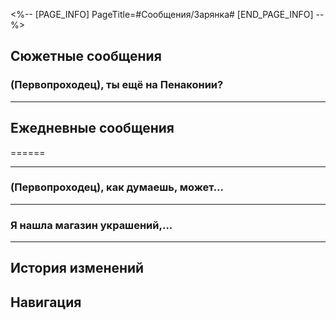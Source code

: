 <%-- [PAGE_INFO]
PageTitle=#Сообщения/Зарянка#
[END_PAGE_INFO] --%>
{{Сообщение Инфобокс
|id          = 1309
|Изображение = Персонаж Зарянка Иконка.png
|Тип         = Персонаж
|Отправитель = Зарянка
|ПодписьСоо  = Одолжим друг другу крылья.
|Фракция     = Пенакония
}}

==Сюжетные сообщения==
===(Первопроходец), ты ещё на Пенаконии?===
{{Сообщения
|условие_получения = 
|текст =
:'''Зарянка:''' (Первопроходец), ты ещё на Пенаконии?
:'''Зарянка:''' У меня к тебе просьба...
:{Выбор} Расскажи подробнее.
::'''(Первопроходец):''' Да.
::'''(Первопроходец):''' Что такое?
:{Выбор} Нет пока.
::'''(Первопроходец):''' Нет.
::'''(Первопроходец):''' Сможешь подождать?
:'''Зарянка:''' А, ну вообще это касается Большого театра.
:'''Зарянка:''' Наверняка ты знаешь, что клан Дубов обещал гарантировать безопасность посетителей. И всё это благодаря силе Порядка.
:'''Зарянка:''' Но сейчас на Пенаконии этой силы почти не осталось. А это значит, что умереть в нынешних грёзах вполне реально.
:'''Зарянка:''' Когда мы со старшим братом оказались на земле, я погрузилась во тьму беспамятства... Но когда очнулась, меня уже окружали медсёстры. Брата нигде не было.
:'''Зарянка:''' Я хотела узнать, всё ли с ним в порядке, но сёстры отказывались отвечать... Я уже в отчаянии, прошу тебя, пожалуйста, попробуй разузнать хоть что-нибудь в Большом театре.
:'''Зарянка:''' Пусть даже это будет незначительная зацепка.
:'''Зарянка:''' Мне сейчас очень
:'''Зарянка:''' очень страшно
:{Выбор} Не переживай, я разберусь.
::'''(Первопроходец):''' {{MC|ж=Поняла|м=Понял}}.
::'''(Первопроходец):''' Я что-нибудь придумаю, не переживай.
::'''(Первопроходец):''' {{MC|ж=Уверена|м=Уверен}}, с ним всё хорошо.
:{Выбор} Готовься к худшему.
::'''(Первопроходец):''' Ясно. Я помогу.
::'''(Первопроходец):''' Но не могу ничего обещать.
::'''(Первопроходец):''' Стоит подготовиться к худшему...
:'''Зарянка:''' ...
:'''Зарянка:''' Спасибо, (Первопроходец).
:'''Зарянка:''' Я безмерно тебе благодарна.
:'''Зарянка:''' Если найдёшь что-нибудь, приходи к билетной кассе.
:'''Зарянка:''' Буду ждать тебя в образе эрудроида в синем костюме. Так мы не привлечём внимание Гончих.
:'''Зарянка:''' Очень надеюсь на тебя...
}}
----

==Ежедневные сообщения==
======
{{Сообщения|текст =
:'''Зарянка:''' [[Файл:Стикер ГПП 07 Пом-Пом 01.png|80px]]
:'''Зарянка:''' (Первопроходец), как у тебя дела?
:{Выбор} Хорошо. А у тебя?
::'''(Первопроходец):''' Хорошо, а у тебя? Сильно занята?
::'''Зарянка:''' Почти закончила подготовку к выступлению, а сегодня как раз передышка.
:{Выбор} Мне знаменитость пишет!
::'''(Первопроходец):''' Ого! Мне знаменитость пишет! Вот так честь!
::'''Зарянка:''' [[Файл:Стикер ГПП 07 Пом-Пом 08.png|80px]]
::'''Зарянка:''' Это шутка такая? Мы же друзья...
:'''Зарянка:''' Я только что услышала блюзовую мелодию «Цветочная пустошь», мне показалось, что такая расслабляющая музыка отлично подойдёт экспрессу, и я решила поделиться. Надеюсь, тебе понравится.
:{Выбор} А что за мелодия?
::'''(Первопроходец):''' А что за мелодия?
::'''Зарянка:''' Ну... Это мелодия с ароматом трав.
:{Выбор} Что-то мне это напоминает.
::'''(Первопроходец):''' Что-то мне это напоминает.
::'''(Первопроходец):''' На экспрессе играл фонограф, и проводник сказала, что чувствует запах трав!
::'''Зарянка:''' Да! У меня похожее чувство.
:'''Зарянка:''' Если вслушаться, то можно представить себя посреди моря цветов... Вдали вращаются ветряные мельницы, а солнце, ярко сияющее на горизонте, заливает светом платье девушки... Как же красиво.
:{Выбор} Твои песни тоже прекрасны.
::'''(Первопроходец):''' Твои песни тоже прекрасны, они вдохновляют.
::'''Зарянка:''' Спасибо! На самом деле... я частенько беспокоюсь о том, смогу ли во время концерта выразить свои чувства.
::'''Зарянка:''' Твои слова меня успокоили. Я не оставлю попыток.
:{Выбор} Жду от тебя ещё песен.
::'''(Первопроходец):''' Замечательная музыка! С нетерпением жду от тебя ещё песен!
::'''Зарянка:''' Непременно!
::'''Зарянка:''' Если я ещё услышу хорошую музыку, обязательно с тобой поделюсь.
:{Выбор} Я тоже хочу писать песни!
::'''(Первопроходец):''' Я тоже хочу писать песни!
::'''Зарянка:''' [[Файл:Стикер ГПП 07 Пом-Пом 08.png|80px]]
::'''Зарянка:''' Почему нет! Если не возражаешь, мы можем писать вместе.
:'''Зарянка:''' Кстати, есть одно важное дело... Это может показаться неожиданным...
:{Выбор} [[Файл:Стикер ГПП 07 Пом-Пом 07.png|80px]]
:'''(Первопроходец):''' [[Файл:Стикер ГПП 07 Пом-Пом 07.png|80px]]
:'''Зарянка:''' У меня будет тур совсем рядом с Пенаконией, и я попросила дворецкого отправить VIP-билеты экипажу Звёздного экспресса.
:'''Зарянка:''' Репетиции отнимали всё моё время, и я боялась, что могу забыть, поэтому не сказала вам заранее. Пожалуйста, не обижайтесь.
:{Выбор} Как можно обижаться!
::'''(Первопроходец):''' Спасибо, Зарянка! Как мы можем на такое обижаться?
:{Выбор} Постараюсь прийти!
::'''(Первопроходец):''' Спасибо, Зарянка! Я очень постараюсь прийти!
:{Выбор} Все сон потеряли!
::'''(Первопроходец):''' Спасибо, Зарянка! Теперь все от волнения сон потеряли!
:'''Зарянка:''' Ладно, буду ждать вас на концерте.
}}
----

===(Первопроходец), как думаешь, может...===
{{Сообщения|текст =
:'''Зарянка:''' (Первопроходец), как думаешь, может ли птица со сломанными крыльями летать?
:{Выбор} Пока теплится жизнь, шансы всегда есть.
::'''(Первопроходец):''' Пока теплится жизнь, шансы всегда есть.
::'''Зарянка:''' Да, я тоже так думаю.
::'''Зарянка:''' Несколько дней назад я увидела птенчика со сломанным крылом. Это так печально.
:{Выбор} Сложно сказать.
::'''(Первопроходец):''' Сложно сказать. Надо по ситуации смотреть.
::'''Зарянка:''' Наверное... Судьба не предначертана с самого начала, а мимолётная встреча не определяет будущего.
::{Выбор} Что-то случилось?
::'''(Первопроходец):''' Что-то случилось?
::'''Зарянка:''' Несколько дней назад я увидела птенчика со сломанным крылом. Это так печально.
:'''Зарянка:''' Я забрала его домой и забочусь о нём. Надеюсь, он поправится.
:'''Зарянка:''' Мой брат рассказывал тебе историю о маленьком голубе гармонии?
:'''Зарянка:''' Несчастный маленький голубь - наше воспоминание из детства. Тогда мы впервые столкнулись с необходимостью делать выбор.
:{Выбор} Это грустная история.
::'''(Первопроходец):''' Да, эта грустная история сильно меня впечатлила.
:{Выбор} Не помню такого.
::'''(Первопроходец):''' Не помню такого.
::'''Зарянка:''' Ничего страшного.
:'''Зарянка:''' Теперь я понимаю, что в детстве мы дали ему право выжить, но не знали, как ему это сделать.
:'''Зарянка:''' Но кто может объяснить законы жизни?..
:'''Зарянка:''' По крайней мере этому птенчику повезло больше, чем голубю гармонии, которому нужно было учиться летать с самого начала.
:'''Зарянка:''' Ой, подожди-ка.
:{{Диалог|Предупреждение}} Ваш друг Зарянка не в сети
:{Выбор} Что случилось?
::'''(Первопроходец):''' Что случилось?
:{Выбор} Что-то с птенчиком?
::'''(Первопроходец):''' Что-то с птенчиком?
:{Выбор} Ответь, я же переживаю.
::'''(Первопроходец):''' Ответь мне, пожалуйста.
:{{Диалог|Предупреждение}} Ваш друг Зарянка в сети
:'''Зарянка:''' Прости, я увидела, как птенчик взмахнул крыльями и побежала посмотреть.
:'''Зарянка:''' Я так счастлива видеть, что птенчик поправляется.
:'''Зарянка:''' Я чувствую, что смогла избавиться от сожалений из детства.
:{Выбор} Я запомню сегодняшний день!
::'''(Первопроходец):''' Я запомню сегодняшний день! Такое не забывается!
::'''Зарянка:''' Спасибо! Без тебя я бы потеряла веру в то, что птичка поправится.
:{Выбор} Птенец тоже счастлив.
::'''(Первопроходец):''' Птенец тоже счастлив. Возможно, и он чего-то желает.
::'''Зарянка:''' Да, я надеюсь, он сможет снова подняться в небо. Спасибо тебе за советы, (Первопроходец).
:'''Зарянка:''' Мне нужно возвращаться к птенцу.
:'''Зарянка:''' Жди от меня хороших новостей~
:'''Зарянка:''' [[Файл:Стикер ГПП 07 Пом-Пом 03.png|80px]]
}}
----

===Я нашла магазин украшений,...===
{{Сообщения|текст =
:'''Зарянка:''' Я нашла магазин украшений, который привёл меня просто в детский восторг. Там ожерелья в виде мороженного, броши с дикими кошками, очки в виде солнечников, заколки с монстрами...
:'''Зарянка:''' Здесь столько всего милого, и наверняка что-то понравится экипажу Звёздного экспресса. Можно... я выберу что-то для вас?
:{Выбор} Милота нужна всем!
::'''(Первопроходец):''' Ладно! Милота нужна всем!
::'''Зарянка:''' [[Файл:Стикер ГПП 07 Пом-Пом 03.png|80px]]
:{Выбор} Ты же разоришься!
::'''(Первопроходец):''' Ты же разоришься!
::'''Зарянка:''' Да нет, конечно! А эти украшения такие оригинальные, просто идеальные подарки.
:{Выбор} Выбери господину Янгу самое милое!
::'''(Первопроходец):''' Выбери господину Янгу самое милое!
::'''Зарянка:''' Так значит господин Янг в душе милашка?
::'''Зарянка:''' Кажется, я знаю, что нужно выбрать!
:'''Зарянка:''' Лайтстик в виде бейсбольной биты, заколка со светящимся четырёхлистным клевером, коробка в виде книги, колпак повара, бумажная винтажная сумка и значок из серии «Часик-мех».
:'''Зарянка:''' (Первопроходец), что думаешь?
:{Выбор} Все будут в восторге!
::'''(Первопроходец):''' Поверь, все будут в восторге!
::'''Зарянка:''' Думаю, я уже чуть-чуть вас знаю.
::'''Зарянка:''' [[Файл:Стикер ГПП 07 Пом-Пом 03.png|80px]]
:{Выбор} А для кого колпак повара?
::'''(Первопроходец):''' А для кого колпак повара?
::'''Зарянка:''' Для проводника.
::'''Зарянка:''' На Пенаконии Март рассказывала мне о проводнике. По её словам, проводник заботится обо всех пассажирах.
::'''Зарянка:''' А самое главное, что проводник готовит незабываемые блюда и десерты, поэтому я решила выбрать колпак повара.
:{Выбор} Там и бейсбольные биты есть?
::'''(Первопроходец):''' В магазине и бейсбольные биты есть?
::'''Зарянка:''' Если честно, она на заказ была сделана.
::'''Зарянка:''' Мы с владельцем рассматривали фотографии и заговорили о битах, его увлекла идея сделать лайтстик в виде бейсбольной биты, и он тут же сделал.
:'''Зарянка:''' Я отправлю вам подарки, не забудьте забрать.
}}
----

==История изменений==
{{История изменений|3.5}}

==Навигация==
{{Сообщения Навбокс}}